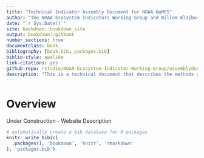 ```yaml
--- 
title: "Technical Indicator Assembly Document for NOAA NaMES"
author: "The NOAA Ecosystem Indicators Working Group and Willem Klajbor"
date: "`r Sys.Date()`"
site: bookdown::bookdown_site
output: bookdown::gitbook
number_sections: true
documentclass: book
bibliography: [book.bib, packages.bib]
biblio-style: apalike
link-citations: yes
github-repo: rstudio/NOAA-Ecosystem-Indicator-Working-Group/assemblydoc
description: "This is a technical document that describes the methods and data used to develop the indicators presented on www.ecowatch.noaa.gov"
---
```


# Overview {-}

Under Construction - Website Description

```r
# automatically create a bib database for R packages
knitr::write_bib(c(
  .packages(), 'bookdown', 'knitr', 'rmarkdown'
), 'packages.bib')
```
